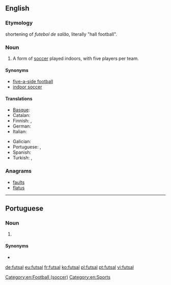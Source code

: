 ==English==
{{wikipedia}}

===Etymology===
{{etyl|pt|en}} shortening of ''futebol de salão'', literally "hall football".

===Noun===
{{en-noun|-}}

# A form of [[soccer]] played indoors, with five players per team.

====Synonyms====
* [[five-a-side football]]
* [[indoor soccer]]

====Translations====
{{trans-top|form of soccer}}
* [[Basque]]: {{t|eu|areto-futbol}}
* Catalan: {{t+|ca|futbol sala|m}}
* Finnish: {{t|fi|salijalkapallo}},  {{t|fi|futsal}}
* German: {{t|de|Futsal|m}}
* Italian: {{t|it|calcetto|m}}
{{trans-mid}}
* Galician: {{t+|es|fútbol sala}}
* Portuguese: {{t+|pt|futsal}},  {{t+|pt|futebol de salão}}
* Spanish: {{t+|es|fútbol sala}}
* Turkish: {{t|tr|futsal}}, {{t|tr|salon futbolu}}
{{trans-bottom}}

===Anagrams===
* [[faults#English|faults]]
* [[flatus#English|flatus]]

[[Category:en:Football (soccer)]]
[[Category:en:Sports]]

----

==Portuguese==

===Noun===
{{pt-noun|m|-}}

# {{l/en|futsal}} {{gloss|form of soccer}}

====Synonyms====
* {{l/pt|futebol de salão}}

[[de:futsal]]
[[eu:futsal]]
[[fr:futsal]]
[[ko:futsal]]
[[pl:futsal]]
[[pt:futsal]]
[[vi:futsal]]